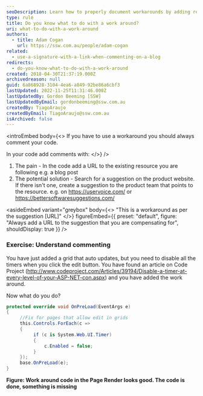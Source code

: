 ```yaml
---
seoDescription: Learn how to properly document workarounds by adding resource links in your code comments for better maintainability
type: rule
title: Do you know what to do with a work around?
uri: what-to-do-with-a-work-around
authors:
  - title: Adam Cogan
    url: https://ssw.com.au/people/adam-cogan
related:
  - use-a-signature-with-a-link-when-commenting-on-a-blog
redirects:
  - do-you-know-what-to-do-with-a-work-around
created: 2018-04-30T21:37:19.000Z
archivedreason: null
guid: 6a868928-3104-4ea6-a849-92be86a6cbf3
lastUpdated: 2022-11-25T11:31:46.000Z
lastUpdatedBy: Gordon Beeming [SSW]
lastUpdatedByEmail: gordonbeeming@ssw.com.au
createdBy: TiagoAraujo
createdByEmail: TiagoAraujo@ssw.com.au
isArchived: false
---
```

<introEmbed
  body={<>
If you have to use a workaround you should always comment your code.

In your code add comments with:
  </>}
/>
1. The pain - In the code add a URL to the existing resource you are following
   e.g. a blog post
2. The potential solution - Search for a suggestion on the product website. If there isn't one, create a suggestion to the product team that points to the resource.
   e.g. on <https://uservoice.com/> or <https://bettersoftwaresuggestions.com/>

<asideEmbed
  variant="greybox"
  body={<>
    "This is a workaround as per the suggestion \[URL]"
  </>}
  figureEmbed={{
    preset: "default",
    figure: "Always add a URL to the suggestion that you are compensating for",
    shouldDisplay: true
  }}
/>

### Exercise: Understand commenting

You have just added a grid that auto updates, but you need to disable all the timers when you click the edit button. You have found an article on Code Project (<http://www.codeproject.com/Articles/39194/Disable-a-timer-at-every-level-of-your-ASP-NET-con.aspx>) and you have added the work around.

Now what do you do?

```cs
protected override void OnPreLoad(EventArgs e)
{
     //Fix for pages that allow edit in grids
     this.Controls.ForEach(c =>
     {
          if (c is System.Web.UI.Timer)
          {
              c.Enabled = false;
          }
     });
     base.OnPreLoad(e);
}
```

**Figure: Work around code in the Page Render looks good. The code is done, something is missing**
